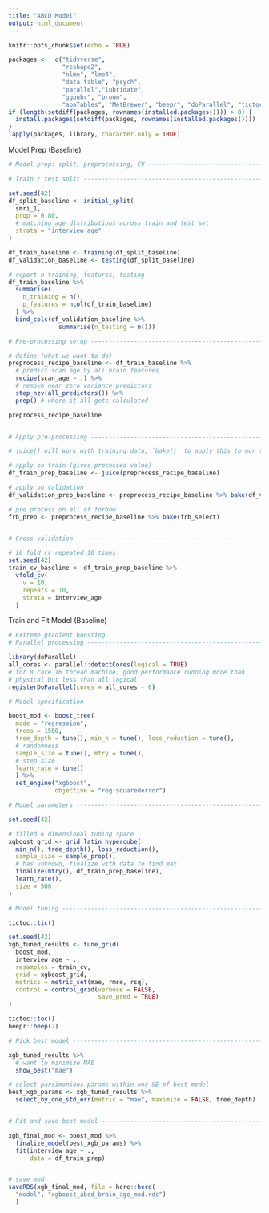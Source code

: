 ```yaml
---
title: "ABCD Model"
output: html_document
---
```


```r
knitr::opts_chunk$set(echo = TRUE)

packages <-  c("tidyverse",
               "reshape2",
               "nlme", "lme4",
               "data.table", "psych",
               "parallel","lubridate",
               "ggpubr", "broom", 
               "apaTables", "MetBrewer", "beepr", "doParallel", "tictoc")
if (length(setdiff(packages, rownames(installed.packages()))) > 0) {
  install.packages(setdiff(packages, rownames(installed.packages())))  
}
lapply(packages, library, character.only = TRUE)
```


Model Prep (Baseline)
```r
# Model prep: split, preprocessing, CV ------------------------------------

# Train / test split ------------------------------------------------------

set.seed(42)
df_split_baseline <- initial_split(
  smri_1,
  prop = 0.80,
  # matching age distributions across train and test set
  strata = "interview_age"
)

df_train_baseline <- training(df_split_baseline)
df_validation_baseline <- testing(df_split_baseline)

# report n training, features, testing
df_train_baseline %>%
  summarise(
    n_training = n(),
    p_features = ncol(df_train_baseline)
  ) %>%
  bind_cols(df_validation_baseline %>%
              summarise(n_testing = n()))

# Pre-processing setup ----------------------------------------------------

# define (what we want to do)
preprocess_recipe_baseline <- df_train_baseline %>%
  # predict scan age by all brain features
  recipe(scan_age ~ .) %>%
  # remove near zero variance predictors
  step_nzv(all_predictors()) %>%
  prep() # where it all gets calculated

preprocess_recipe_baseline


# Apply pre-processing ----------------------------------------------------

# juice() will work with training data, `bake()` to apply this to our test data

# apply on train (gives processed value)
df_train_prep_baseline <- juice(preprocess_recipe_baseline)

# apply on validation
df_validation_prep_baseline <- preprocess_recipe_baseline %>% bake(df_validation_baseline)

# pre process on all of forbow
frb_prep <- preprocess_recipe_baseline %>% bake(frb_select)


# Cross-validation --------------------------------------------------------

# 10 fold cv repeated 10 times
set.seed(42)
train_cv_baseline <- df_train_prep_baseline %>%
  vfold_cv(
    v = 10, 
    repeats = 10, 
    strata = interview_age
  )

```


Train and Fit Model (Baseline)
```r
# Extreme gradient boosting
# Parallel processing -----------------------------------------------------

library(doParallel)
all_cores <- parallel::detectCores(logical = TRUE)
# for 8 core 16 thread machine, good performance running more than 
# physical but less than all logical
registerDoParallel(cores = all_cores - 6) 

# Model specification -----------------------------------------------------

boost_mod <- boost_tree(
  mode = "regression", 
  trees = 1500, 
  tree_depth = tune(), min_n = tune(), loss_reduction = tune(),
  # randomness
  sample_size = tune(), mtry = tune(), 
  # step size
  learn_rate = tune()
  ) %>%
  set_engine("xgboost", 
             objective = "reg:squarederror")

# Model parameters --------------------------------------------------------

set.seed(42)

# filled 6 dimensional tuning space
xgboost_grid <- grid_latin_hypercube(
  min_n(), tree_depth(), loss_reduction(),
  sample_size = sample_prop(),
  # has unknown, finalize with data to find max
  finalize(mtry(), df_train_prep_baseline),
  learn_rate(),
  size = 500 
)

# Model tuning -----------------------------------------------------------

tictoc::tic()

set.seed(42)
xgb_tuned_results <- tune_grid(
  boost_mod,
  interview_age ~ .,
  resamples = train_cv,
  grid = xgboost_grid,
  metrics = metric_set(mae, rmse, rsq),
  control = control_grid(verbose = FALSE,
                         save_pred = TRUE)
)

tictoc::toc()
beepr::beep(2)

# Pick best model ---------------------------------------------------------

xgb_tuned_results %>%
  # want to minimize MAE
  show_best("mae") 

# select parsimonious params within one SE of best model
best_xgb_params <- xgb_tuned_results %>%
  select_by_one_std_err(metric = "mae", maximize = FALSE, tree_depth) 


# Fit and save best model -------------------------------------------------

xgb_final_mod <- boost_mod %>%
  finalize_model(best_xgb_params) %>%
  fit(interview_age ~ .,
      data = df_train_prep)


# save mod
saveRDS(xgb_final_mod, file = here::here(
  "model", "xgboost_abcd_brain_age_mod.rds")
  )


```
